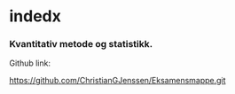# indedx {.unnumbered}

### Kvantitativ metode og statistikk.

Github link:

<https://github.com/ChristianGJenssen/Eksamensmappe.git>

